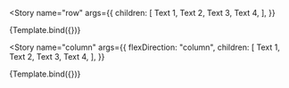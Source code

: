 
<Meta title="Components/FlexBox" component={FlexBox} />


<Story
  name="row"
  args={{
    children: [
      <Text mx={1}>Text 1</Text>,
      <Text mx={1}>Text 2</Text>,
      <Text mx={1}>Text 3</Text>,
      <Text mx={1}>Text 4</Text>,
    ],
  }}
>
  {Template.bind({})}
</Story>

<Story
  name="column"
  args={{
    flexDirection: "column",
    children: [
      <Text>Text 1</Text>,
      <Text>Text 2</Text>,
      <Text>Text 3</Text>,
      <Text>Text 4</Text>,
    ],
  }}
>
  {Template.bind({})}
</Story>
